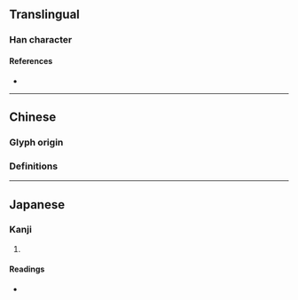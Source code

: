 {{character info}}
==Translingual==

===Han character===
{{Han char|rn=61|rad=心|as=20|sn=23|four=99031|canj=PFBF|ids=⿰忄黨}}

====References====
* {{Han ref|kx=0409.200|dkj=11514|dj=0751.230|hdz=42372.190|uh=6203|ud=25091|bh=F7DA|bd=63450}}

----

==Chinese==
{{zh-forms|s=𰑿}}
===Glyph origin===
{{Han etym}}

===Definitions===
{{zh-see|惝|v}}

----

==Japanese==

===Kanji===
{{ja-kanji|grade=|rs=心20}}

# {{rfdef|ja|sort=心20}}

====Readings====
* {{ja-readings|on=とう, しょう|kun=おどろ-く}}